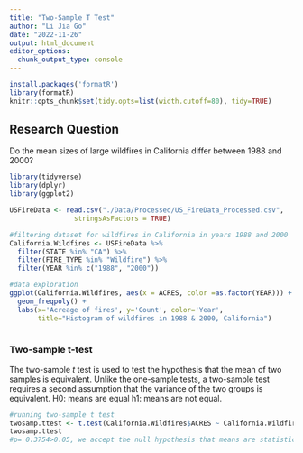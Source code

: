 ```yaml
---
title: "Two-Sample T Test"
author: "Li Jia Go"
date: "2022-11-26"
output: html_document
editor_options: 
  chunk_output_type: console
---
```


```r
install.packages('formatR')
library(formatR)
knitr::opts_chunk$set(tidy.opts=list(width.cutoff=80), tidy=TRUE)
```

## Research Question

Do the mean sizes of large wildfires in California differ between 1988 and 2000?

```r
library(tidyverse)
library(dplyr)
library(ggplot2)

USFireData <- read.csv("./Data/Processed/US_FireData_Processed.csv", 
                stringsAsFactors = TRUE) 

#filtering dataset for wildfires in California in years 1988 and 2000
California.Wildfires <- USFireData %>%
  filter(STATE %in% "CA") %>%
  filter(FIRE_TYPE %in% "Wildfire") %>%
  filter(YEAR %in% c("1988", "2000"))

#data exploration 
ggplot(California.Wildfires, aes(x = ACRES, color =as.factor(YEAR))) +
  geom_freqpoly() +
  labs(x='Acreage of fires', y='Count', color='Year', 
       title="Histogram of wildfires in 1988 & 2000, California")  
  

```
### Two-sample t-test

The two-sample *t* test is used to test the hypothesis that the mean of two samples is equivalent. Unlike the one-sample tests, a two-sample test requires a second assumption that the variance of the two groups is equivalent. 
H0: means are equal
h1: means are not equal. 


```r

#running two-sample t test
twosamp.ttest <- t.test(California.Wildfires$ACRES ~ California.Wildfires$YEAR)
twosamp.ttest
#p= 0.3754>0.05, we accept the null hypothesis that means are statistically equal for both years. 


```